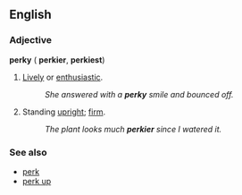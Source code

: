 ==English==
===Adjective===
'''perky''' ({{compar}} '''perkier''', {{superl}} '''perkiest''')

#[[Lively]] or [[enthusiastic]].
#:''She answered with a '''perky''' smile and bounced off.''
#Standing [[upright]]; [[firm]].
#:''The plant looks much '''perkier''' since I watered it.''

===See also===
*[[perk]]
*[[perk up]]